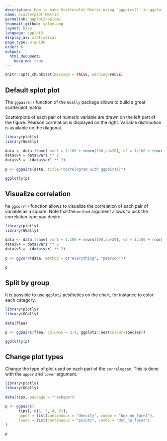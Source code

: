 ```yaml
---
description: How to make Scatterplot Matrix using `ggpairs()` in ggplot2 with Plotly.
name: Scatterplot Matrix
permalink: ggplot2/splom/
thumnail_github: splom.png
layout: base
language: ggplot2
display_as: statistical
page_type: u-guide
order: 6
output:
  html_document:
    keep_md: true
---
```


```r
knitr::opts_chunk$set(message = FALSE, warning=FALSE)
```

## Default splot plot

The `ggpairs()` function of the `GGally` package allows to build a great scatterplot matrix.

Scatterplots of each pair of numeric variable are drawn on the left part of the figure. Pearson correlation is displayed on the right. Variable distribution is available on the diagonal.

```r
library(plotly)
library(GGally)
 
data <- data.frame( var1 = 1:100 + rnorm(100,sd=20), v2 = 1:100 + rnorm(100,sd=27), v3 = rep(1, 100) + rnorm(100, sd = 1)) 
data$v4 = data$var1 ** 2 
data$v5 = -(data$var1 ** 2) 
 
p <- ggpairs(data, title="correlogram with ggpairs()") 

ggplotly(p)
```


<!--------------------- EXAMPLE BREAK ------------------------->

## Visualize correlation

he `ggcorr()` function allows to visualize the correlation of each pair of variable as a square. Note that the `method` argument allows to pick the correlation type you desire.

```r
library(plotly)
library(GGally)
 
data <- data.frame( var1 = 1:100 + rnorm(100,sd=20), v2 = 1:100 + rnorm(100,sd=27), v3 = rep(1, 100) + rnorm(100, sd = 1)) 
data$v4 = data$var1 ** 2 
data$v5 = -(data$var1 ** 2) 
 
p <- ggcorr(data, method = c("everything", "pearson")) 

p
```

<!--------------------- EXAMPLE BREAK ------------------------->

## Split by group
It is possible to use `ggplot2` aesthetics on the chart, for instance to color each category.

```r
library(plotly)
library(GGally)
 
data(flea)

p <- ggpairs(flea, columns = 2:4, ggplot2::aes(colour=species)) 

ggplotly(p)
```


<!--------------------- EXAMPLE BREAK ------------------------->

## Change plot types

Change the type of plot used on each part of the `correlogram`. This is done with the `upper` and `lower` argument.

```r
library(plotly)
library(GGally)
 
data(tips, package = "reshape")

p <- ggpairs(
      tips[, c(1, 3, 4, 2)],
      upper = list(continuous = "density", combo = "box_no_facet"),
      lower = list(continuous = "points", combo = "dot_no_facet")
)

p
```

<!--------------------- EXAMPLE BREAK ------------------------->